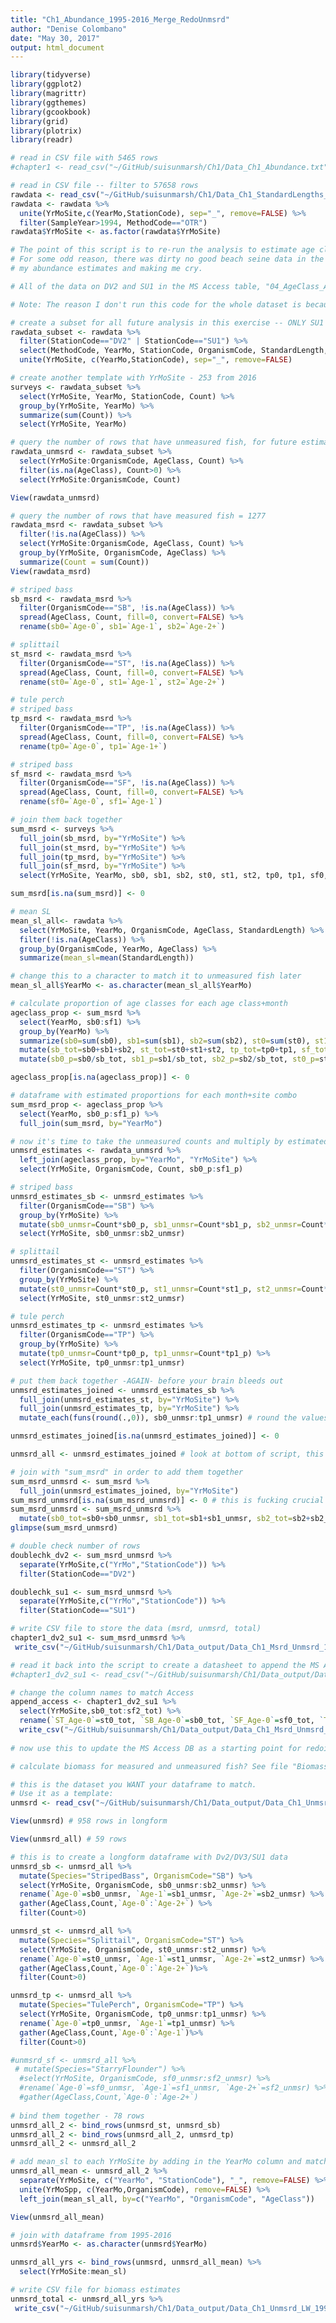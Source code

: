 ---
title: "Ch1_Abundance_1995-2016_Merge_RedoUnmsrd"
author: "Denise Colombano"
date: "May 30, 2017"
output: html_document
---

```{r}
library(tidyverse)
library(ggplot2)
library(magrittr)
library(ggthemes)
library(gcookbook)
library(grid)
library(plotrix)
library(readr)

# read in CSV file with 5465 rows
#chapter1 <- read_csv("~/GitHub/suisunmarsh/Ch1/Data_Ch1_Abundance.txt")

# read in CSV file -- filter to 57658 rows
rawdata <- read_csv("~/GitHub/suisunmarsh/Ch1/Data_Ch1_StandardLengths_1995-2016.txt") # AKA chapter1_lw
rawdata <- rawdata %>% 
  unite(YrMoSite,c(YearMo,StationCode), sep="_", remove=FALSE) %>% 
  filter(SampleYear>1994, MethodCode=="OTR") 
rawdata$YrMoSite <- as.factor(rawdata$YrMoSite)
```

```{r, TOC}
# The point of this script is to re-run the analysis to estimate age classes for the following sites: DV2 and SU1.
# For some odd reason, there was dirty no good beach seine data in the last version and it was fucking with 
# my abundance estimates and making me cry.

# All of the data on DV2 and SU1 in the MS Access table, "04_AgeClass_Abund_1995-2016" is to be deleted and appended with the following:

# Note: The reason I don't run this code for the whole dataset is because and I quote a warning I left for myself a few months ago, "## Don't do this for the whole dataset because there were >600 records where I had to reference datasheets for notes such as "100 splittail over 50mm" and it's more accurate that way."
```


```{r, Step 1.}
# create a subset for all future analysis in this exercise -- ONLY SU1 AND DV2
rawdata_subset <- rawdata %>% 
  filter(StationCode=="DV2" | StationCode=="SU1") %>% 
  select(MethodCode, YearMo, StationCode, OrganismCode, StandardLength, AgeClass, Count) %>% 
  unite(YrMoSite, c(YearMo,StationCode), sep="_", remove=FALSE)

# create another template with YrMoSite - 253 from 2016
surveys <- rawdata_subset %>% 
  select(YrMoSite, YearMo, StationCode, Count) %>% 
  group_by(YrMoSite, YearMo) %>% 
  summarize(sum(Count)) %>% 
  select(YrMoSite, YearMo)

# query the number of rows that have unmeasured fish, for future estimation = 60
rawdata_unmsrd <- rawdata_subset %>% 
  select(YrMoSite:OrganismCode, AgeClass, Count) %>% 
  filter(is.na(AgeClass), Count>0) %>%
  select(YrMoSite:OrganismCode, Count) 

View(rawdata_unmsrd) 

# query the number of rows that have measured fish = 1277
rawdata_msrd <- rawdata_subset %>% 
  filter(!is.na(AgeClass)) %>% 
  select(YrMoSite:OrganismCode, AgeClass, Count) %>% 
  group_by(YrMoSite, OrganismCode, AgeClass) %>% 
  summarize(Count = sum(Count))
View(rawdata_msrd) 
```

```{r, sum of counts for measured fish}
# striped bass
sb_msrd <- rawdata_msrd %>% 
  filter(OrganismCode=="SB", !is.na(AgeClass)) %>% 
  spread(AgeClass, Count, fill=0, convert=FALSE) %>% 
  rename(sb0=`Age-0`, sb1=`Age-1`, sb2=`Age-2+`) 

# splittail
st_msrd <- rawdata_msrd %>% 
  filter(OrganismCode=="ST", !is.na(AgeClass)) %>% 
  spread(AgeClass, Count, fill=0, convert=FALSE) %>% 
  rename(st0=`Age-0`, st1=`Age-1`, st2=`Age-2+`)

# tule perch
# striped bass
tp_msrd <- rawdata_msrd %>% 
  filter(OrganismCode=="TP", !is.na(AgeClass)) %>% 
  spread(AgeClass, Count, fill=0, convert=FALSE) %>% 
  rename(tp0=`Age-0`, tp1=`Age-1+`)

# striped bass
sf_msrd <- rawdata_msrd %>% 
  filter(OrganismCode=="SF", !is.na(AgeClass)) %>% 
  spread(AgeClass, Count, fill=0, convert=FALSE) %>% 
  rename(sf0=`Age-0`, sf1=`Age-1`)

# join them back together
sum_msrd <- surveys %>% 
  full_join(sb_msrd, by="YrMoSite") %>% 
  full_join(st_msrd, by="YrMoSite") %>% 
  full_join(tp_msrd, by="YrMoSite") %>% 
  full_join(sf_msrd, by="YrMoSite") %>% 
  select(YrMoSite, YearMo, sb0, sb1, sb2, st0, st1, st2, tp0, tp1, sf0, sf1)

sum_msrd[is.na(sum_msrd)] <- 0
```


```{r}
# mean SL
mean_sl_all<- rawdata %>% 
  select(YrMoSite, YearMo, OrganismCode, AgeClass, StandardLength) %>% 
  filter(!is.na(AgeClass)) %>% 
  group_by(OrganismCode, YearMo, AgeClass) %>% 
  summarize(mean_sl=mean(StandardLength)) 

# change this to a character to match it to unmeasured fish later
mean_sl_all$YearMo <- as.character(mean_sl_all$YearMo)

# calculate proportion of age classes for each age class+month
ageclass_prop <- sum_msrd %>% 
  select(YearMo, sb0:sf1) %>% 
  group_by(YearMo) %>% 
  summarize(sb0=sum(sb0), sb1=sum(sb1), sb2=sum(sb2), st0=sum(st0), st1=sum(st1), st2=sum(st2), tp0=sum(tp0), tp1=sum(tp1), sf0=sum(sf0), sf1=sum(sf1)) %>% 
  mutate(sb_tot=sb0+sb1+sb2, st_tot=st0+st1+st2, tp_tot=tp0+tp1, sf_tot=sf0+sf1 ) %>% 
  mutate(sb0_p=sb0/sb_tot, sb1_p=sb1/sb_tot, sb2_p=sb2/sb_tot, st0_p=st0/st_tot, st1_p=st1/st_tot, st2_p=st2/st_tot, tp0_p=tp0/tp_tot, tp1_p=tp1/tp_tot, sf0_p=sf0/sf_tot, sf1_p=sf1/sf_tot)

ageclass_prop[is.na(ageclass_prop)] <- 0

# dataframe with estimated proportions for each month+site combo            
sum_msrd_prop <- ageclass_prop %>% 
  select(YearMo, sb0_p:sf1_p) %>% 
  full_join(sum_msrd, by="YearMo")

# now it's time to take the unmeasured counts and multiply by estimated proportions
unmsrd_estimates <- rawdata_unmsrd %>% 
  left_join(ageclass_prop, by="YearMo", "YrMoSite") %>% 
  select(YrMoSite, OrganismCode, Count, sb0_p:sf1_p)

# striped bass
unmsrd_estimates_sb <- unmsrd_estimates %>% 
  filter(OrganismCode=="SB") %>% 
  group_by(YrMoSite) %>% 
  mutate(sb0_unmsr=Count*sb0_p, sb1_unmsr=Count*sb1_p, sb2_unmsr=Count*sb2_p) %>% 
  select(YrMoSite, sb0_unmsr:sb2_unmsr) 

# splittail
unmsrd_estimates_st <- unmsrd_estimates %>% 
  filter(OrganismCode=="ST") %>% 
  group_by(YrMoSite) %>% 
  mutate(st0_unmsr=Count*st0_p, st1_unmsr=Count*st1_p, st2_unmsr=Count*st2_p) %>% 
  select(YrMoSite, st0_unmsr:st2_unmsr) 

# tule perch
unmsrd_estimates_tp <- unmsrd_estimates %>% 
  filter(OrganismCode=="TP") %>% 
  group_by(YrMoSite) %>% 
  mutate(tp0_unmsr=Count*tp0_p, tp1_unmsr=Count*tp1_p) %>% 
  select(YrMoSite, tp0_unmsr:tp1_unmsr) 

# put them back together -AGAIN- before your brain bleeds out
unmsrd_estimates_joined <- unmsrd_estimates_sb %>% 
  full_join(unmsrd_estimates_st, by="YrMoSite") %>% 
  full_join(unmsrd_estimates_tp, by="YrMoSite") %>% 
  mutate_each(funs(round(.,0)), sb0_unmsr:tp1_unmsr) # round the values down to a whole number

unmsrd_estimates_joined[is.na(unmsrd_estimates_joined)] <- 0

unmsrd_all <- unmsrd_estimates_joined # look at bottom of script, this will be used for biomass estimates

# join with "sum_msrd" in order to add them together
sum_msrd_unmsrd <- sum_msrd %>% 
  full_join(unmsrd_estimates_joined, by="YrMoSite")
sum_msrd_unmsrd[is.na(sum_msrd_unmsrd)] <- 0 # this is fucking crucial or else it will skip the NAs!!
sum_msrd_unmsrd <- sum_msrd_unmsrd %>% 
  mutate(sb0_tot=sb0+sb0_unmsr, sb1_tot=sb1+sb1_unmsr, sb2_tot=sb2+sb2_unmsr, st0_tot=st0+st0_unmsr, st1_tot=st1+st1_unmsr, st2_tot=st2+st2_unmsr, tp0_tot=tp0+tp0_unmsr, tp1_tot=tp1+tp1_unmsr, sf0_tot=sf0, sf1_tot=sf1, sf2_tot=0) 
glimpse(sum_msrd_unmsrd)

# double check number of rows
doublechk_dv2 <- sum_msrd_unmsrd %>% 
  separate(YrMoSite,c("YrMo","StationCode")) %>% 
  filter(StationCode=="DV2")

doublechk_su1 <- sum_msrd_unmsrd %>% 
  separate(YrMoSite,c("YrMo","StationCode")) %>% 
  filter(StationCode=="SU1")

# write CSV file to store the data (msrd, unmsrd, total)
chapter1_dv2_su1 <- sum_msrd_unmsrd %>% 
 write_csv("~/GitHub/suisunmarsh/Ch1/Data_output/Data_Ch1_Msrd_Unmsrd_1995-2016_Redo_DV2_SU1.csv")
```

```{r}
# read it back into the script to create a datasheet to append the MS Access DB
#chapter1_dv2_su1 <- read_csv("~/GitHub/suisunmarsh/Ch1/Data_output/Data_Ch1_Msrd_Unmsrd_1995-2016_Redo_DV2_SU1.csv")

# change the column names to match Access
append_access <- chapter1_dv2_su1 %>% 
  select(YrMoSite,sb0_tot:sf2_tot) %>% 
  rename(`ST_Age-0`=st0_tot, `SB_Age-0`=sb0_tot, `SF_Age-0`=sf0_tot, `TP_Age-0`=tp0_tot, `ST_Age-1`=st1_tot, `SB_Age-1`=sb1_tot, `SF_Age-1`=sf1_tot, `TP_Age-1+`=tp1_tot, `ST_Age-2+`=st2_tot, `SB_Age-2+`=sb2_tot, `SF_Age-2+`=sf2_tot) %>% 
  write_csv("~/GitHub/suisunmarsh/Ch1/Data_output/Data_Ch1_Msrd_Unmsrd_1995-2016_Redo_DV2&SU1_AppendAccess.csv")
  
# now use this to update the MS Access DB as a starting point for redoing the remaining analyses
```

```{r}
# calculate biomass for measured and unmeasured fish? See file "BiomassEstimates"
```

```{r, JOIN DV2/SU1 Data with the rest of the unmeasured data}
# this is the dataset you WANT your dataframe to match. 
# Use it as a template:
unmsrd <- read_csv("~/GitHub/suisunmarsh/Ch1/Data_output/Data_Ch1_Unmsrd_LW_1995-2016.csv")

View(unmsrd) # 958 rows in longform
```

```{r}
View(unmsrd_all) # 59 rows

# this is to create a longform dataframe with Dv2/DV3/SU1 data 
unmsrd_sb <- unmsrd_all %>%
  mutate(Species="StripedBass", OrganismCode="SB") %>% 
  select(YrMoSite, OrganismCode, sb0_unmsr:sb2_unmsr) %>% 
  rename(`Age-0`=sb0_unmsr, `Age-1`=sb1_unmsr, `Age-2+`=sb2_unmsr) %>% 
  gather(AgeClass,Count,`Age-0`:`Age-2+`) %>% 
  filter(Count>0)

unmsrd_st <- unmsrd_all %>%
  mutate(Species="Splittail", OrganismCode="ST") %>% 
  select(YrMoSite, OrganismCode, st0_unmsr:st2_unmsr) %>% 
  rename(`Age-0`=st0_unmsr, `Age-1`=st1_unmsr, `Age-2+`=st2_unmsr) %>% 
  gather(AgeClass,Count,`Age-0`:`Age-2+`)%>% 
  filter(Count>0)

unmsrd_tp <- unmsrd_all %>%
  mutate(Species="TulePerch", OrganismCode="TP") %>% 
  select(YrMoSite, OrganismCode, tp0_unmsr:tp1_unmsr) %>% 
  rename(`Age-0`=tp0_unmsr, `Age-1`=tp1_unmsr) %>% 
  gather(AgeClass,Count,`Age-0`:`Age-1`)%>% 
  filter(Count>0)

#unmsrd_sf <- unmsrd_all %>%
 # mutate(Species="StarryFlounder") %>% 
  #select(YrMoSite, OrganismCode, sf0_unmsr:sf2_unmsr) %>% 
  #rename(`Age-0`=sf0_unmsr, `Age-1`=sf1_unmsr, `Age-2+`=sf2_unmsr) %>% 
  #gather(AgeClass,Count,`Age-0`:`Age-2+`)
  
# bind them together - 78 rows
unmsrd_all_2 <- bind_rows(unmsrd_st, unmsrd_sb)
unmsrd_all_2 <- bind_rows(unmsrd_all_2, unmsrd_tp)
unmsrd_all_2 <- unmsrd_all_2 

# add mean_sl to each YrMoSite by adding in the YearMo column and matchng to est length
unmsrd_all_mean <- unmsrd_all_2 %>% 
  separate(YrMoSite, c("YearMo", "StationCode"), "_", remove=FALSE) %>% 
  unite(YrMoSpp, c(YearMo,OrganismCode), remove=FALSE) %>% 
  left_join(mean_sl_all, by=c("YearMo", "OrganismCode", "AgeClass")) 

View(unmsrd_all_mean)

# join with dataframe from 1995-2016
unmsrd$YearMo <- as.character(unmsrd$YearMo)

unmsrd_all_yrs <- bind_rows(unmsrd, unmsrd_all_mean) %>% 
  select(YrMoSite:mean_sl)

# write CSV file for biomass estimates
unmsrd_total <- unmsrd_all_yrs %>% 
 write_csv("~/GitHub/suisunmarsh/Ch1/Data_output/Data_Ch1_Unmsrd_LW_1995-2016_Redo.csv")
```

```{r, Join together Mrsd & Unmsrd CSV files}

```

